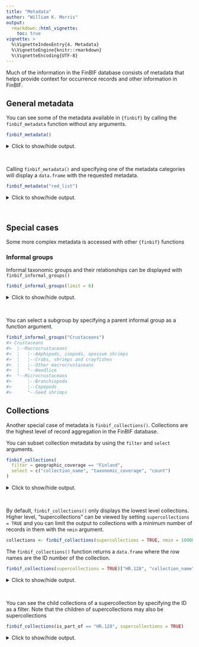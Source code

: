 ```yaml
---
title: "Metadata"
author: "William K. Morris"
output: 
  rmarkdown::html_vignette:
    toc: true
vignette: >
  %\VignetteIndexEntry{4. Metadata}
  %\VignetteEngine{knitr::rmarkdown}
  %\VignetteEncoding{UTF-8}
---
```



Much of the information in the FinBIF database consists of metadata that helps
provide context for occurrence records and other information in FinBIF.

## General metadata
You can see some of the metadata available in `{finbif}` by calling the
`finbif_metadata` function without any arguments.

```r
finbif_metadata()
```


<details closed>
<summary> Click to show/hide output. </summary>

```r

#>    metadata_name            
#> 1  admin_status             
#> 2  red_list                 
#> 3  country                  
#> 4  province                 
#> 5  municipality             
#> 6  bird_assoc_area          
#> 7  finnish_occurrence_status
#> 8  habitat_type             
#> 9  habitat_qualifier        
#> 10 life_stage               
#> 11 record_basis             
#> 12 restriction_level        
#> 13 restriction_reason       
#> 14 sex_category             
#> 15 source                   
#> 16 taxon_rank               

```

</details>
<br>

Calling `finbif_metadata()` and specifying one of the metadata categories will
display a `data.frame` with the requested metadata.

```r
finbif_metadata("red_list")
```


<details closed>
<summary> Click to show/hide output. </summary>

```r

#>    status_name           status_code
#> 1  Critically Endangered CR         
#> 2  Data Deficient        DD         
#> 3  Endangered            EN         
#> 4  Extinct               EX         
#> 5  Extinct in the Wild   EW         
#> 6  Least Concern         LC         
#> 7  Near Threatened       NT         
#> 8  Not Applicable        NA         
#> 9  Not Evaluated         NE         
#> 10 Regionally Extinct    RE         
#> 11 Vulnerable            VU         

```

</details>
<br>

## Special cases
Some more complex metadata is accessed with other `{finbif}` functions

### Informal groups
Informal taxonomic groups and their relationships can be displayed with
`finbif_informal_groups()`

```r
finbif_informal_groups(limit = 6)
```


<details closed>
<summary> Click to show/hide output. </summary>

```r

#>   [1] "Algae"                                                     
#>   [2] "Macro algae"                                               
#>   [3] "Brown algae and yellow green algae"                        
#>   [4] "Green algae"                                               
#>   [5] "Red algae"                                                 
#>   [6] "Stoneworts"                                                
#>   [7] "Birds"                                                     
#>   [8] "Birds of prey and owls"                                    
#>   [9] "Birds of prey"                                             
#>  [10] "Owls"                                                      
#>  [11] "Bryophytes"                                                
#>  [12] "Hornworts"                                                 
#>  [13] "Liverworts"                                                
#>  [14] "Mosses"                                                    
#>  [15] "Crustaceans"                                               
#>  [16] "Macrocrustaceans"                                          
#>  [17] "Amphipods, isopods, opossum shrimps"                       
#>  [18] "Crabs, shrimps and crayfishes"                             
#>  [19] "Other macrocrustaceans"                                    
#>  [20] "Woodlice"                                                  
#>  [21] "Microcrustaceans"                                          
#>  [22] "Branchiopoda"                                              
#>  [23] "Copepods"                                                  
#>  [24] "Seed shrimps"                                              
#>  [25] "Fishes"                                                    
#>  [26] "Fungi and lichens"                                         
#>  [27] "Ascomycota"                                                
#>  [28] "Erysiphales"                                               
#>  [29] "Non-lichenized Ascomycota"                                 
#>  [30] "Lichenized and lichenicolous fungi"                        
#>  [31] "Lichenicolous fungi"                                       
#>  [32] "Lichenized fungi"                                          
#>  [33] "Macrofungi"                                                
#>  [34] "Agaricoid fungi"                                           
#>  [35] "Aphyllophoroid fungi"                                      
#>  [36] "Cantharelloid fungi"                                       
#>  [37] "Clavarioid fungi"                                          
#>  [38] "Corticioid fungi"                                          
#>  [39] "Hydnoid fungi"                                             
#>  [40] "Jelly fungi, tremelloid fungi"                             
#>  [41] "Polypores"                                                 
#>  [42] "Ramarioid fungi"                                           
#>  [43] "Boletoid fungi"                                            
#>  [44] "Cyphelloid fungi"                                          
#>  [45] "Gastroid fungi, puffballs"                                 
#>  [46] "Parasitic microfungi"                                      
#>  [47] "Exobasibium"                                               
#>  [48] "Rust fungi"                                                
#>  [49] "Smut fungi"                                                
#>  [50] "Insects and arachnids"                                     
#>  [51] "Aquatic insects"                                           
#>  [52] "Caddisflies"                                               
#>  [53] "Mayflies"                                                  
#>  [54] "Stoneflies"                                                
#>  [55] "Archaeognatha and Zygentoma"                               
#>  [56] "Beetles"                                                   
#>  [57] "Booklice"                                                  
#>  [58] "Cockroaches"                                               
#>  [59] "Dragonflies"                                               
#>  [60] "Earwigs"                                                   
#>  [61] "Fleas"                                                     
#>  [62] "Harvestmen"                                                
#>  [63] "Katydids, crickets, grasshopper"                           
#>  [64] "Lice"                                                      
#>  [65] "Mites and ticks"                                           
#>  [66] "Moths and butterflies"                                     
#>  [67] "Butterflies"                                               
#>  [68] "Geometer moths"                                            
#>  [69] "Macrolepidoptera"                                          
#>  [70] "Microlepidoptera"                                          
#>  [71] "Owlet moths"                                               
#>  [72] "Sphinx moths"                                              
#>  [73] "Net-winged insects, megalopterans, snakeflies, mecopterans"
#>  [74] "Pseudoscorpions"                                           
#>  [75] "Sawflies, wasps, ants and bees"                            
#>  [76] "Spiders"                                                   
#>  [77] "Thrips"                                                    
#>  [78] "True bugs"                                                 
#>  [79] "Aphids"                                                    
#>  [80] "Auchenorrhynchans"                                         
#>  [81] "Bladloppor"                                                
#>  [82] "Heteropterans"                                             
#>  [83] "Soft scales"                                               
#>  [84] "Whiteflies"                                                
#>  [85] "True flies"                                                
#>  [86] "Brachyceran flies"                                         
#>  [87] "Nematoceran flies"                                         
#>  [88] "Twisted-wing parasites"                                    
#>  [89] "Mammals"                                                   
#>  [90] "Bats"                                                      
#>  [91] "Small mammals"                                             
#>  [92] "Molluscs"                                                  
#>  [93] "Aquatic snails"                                            
#>  [94] "Bivalves"                                                  
#>  [95] "Landsnails and slugs"                                      
#>  [96] "Myriapods"                                                 
#>  [97] "Chilopods, centipedes"                                     
#>  [98] "Millipedes"                                                
#>  [99] "Pauropods"                                                 
#> [100] "Symphylans"                                                
#> [101] "Other organisms"                                           
#> [102] "Bacteria"                                                  
#> [103] "Entognatha"                                                
#> [104] "Slime molds"                                               
#> [105] "Sponges, bryozoans and cnidarians"                         
#> [106] "Viruses and viroids"                                       
#> [107] "Reptiles and amphibians"                                   
#> [108] "Amphibians"                                                
#> [109] "Reptiles"                                                  
#> [110] "Vascular plants"                                           
#> [111] "Berry plants"                                              
#> [112] "Carnivorous plants"                                        
#> [113] "Plant life forms"                                          
#> [114] "Aquatic plants"                                            
#> [115] "Elodeids"                                                  
#> [116] "Helophytes"                                                
#> [117] "Isoetids"                                                  
#> [118] "Lemnids"                                                   
#> [119] "Nympheids"                                                 
#> [120] "Submerged plants"                                          
#> [121] "Chamaephytes"                                              
#> [122] "Deciduous chamaephytes"                                    
#> [123] "Evergreen chamaephytes"                                    
#> [124] "Climbers"                                                  
#> [125] "Deciduous climbers"                                        
#> [126] "Evergreen climbers"                                        
#> [127] "Geophytes"                                                 
#> [128] "Hemicryptophytes"                                          
#> [129] "Shore plants"                                              
#> [130] "Shrubs"                                                    
#> [131] "Deciduous shrubs"                                          
#> [132] "Evergreen bushes"                                          
#> [133] "Therophytes"                                               
#> [134] "Trees"                                                     
#> [135] "Deciduous trees"                                           
#> [136] "Evergreen trees"                                           
#> [137] "Spring flowers"                                            
#> [138] "Worms"                                                     
#> [139] "Annelids"                                                  
#> [140] "Earthworms, oligochaetes"                                  
#> [141] "Leeches"                                                   
#> [142] "Polychaetes"                                               
#> [143] "Parasitic worms"                                           
#> [144] "Monogeneans"                                               
#> [145] "Tapeworms"                                                 
#> [146] "Priapulid worms"                                           
#> [147] "Ribbon worms"                                              
#> [148] "Turbellarians"                                             
#> attr(,"class")
#> [1] "translation"

```

</details>
<br>

You can select a subgroup by specifying a parent informal group as a function
argument.

```r
finbif_informal_groups("Crustaceans")
#> Crustaceans                                                   
#>  ¦--Macrocrustaceans                                          
#>  ¦   ¦--Amphipods, isopods, opossum shrimps                   
#>  ¦   ¦--Crabs, shrimps and crayfishes                         
#>  ¦   ¦--Other macrocrustaceans                                
#>  ¦   °--Woodlice                                              
#>  °--Microcrustaceans                                          
#>      ¦--Branchiopoda                                          
#>      ¦--Copepods                                              
#>      °--Seed shrimps
```

## Collections
Another special case of metadata is `finbif_collections()`. Collections are the
highest level of record aggregation in the FinBIF database.

You can subset collection metadata by using the `filter` and `select` arguments.

```r
finbif_collections(
  filter = geographic_coverage == "Finland",
  select = c("collection_name", "taxonomic_coverage", "count")
)
```


<details closed>
<summary> Click to show/hide output. </summary>

```r

#>         collection_name                   taxonomic_coverage                count  
#> HR.1227 Coll Mikko Heikkinen              Biota                                  67
#> HR.1349 JYV - Fungal collections          <NA>                                13399
#> HR.1350 JYV - Lichen collections          <NA>                                  398
#> HR.1351 JYV - Bryophyte collections       <NA>                                 4369
#> HR.1467 Per-Eric Grankvist´s butterly co… Lepidoptera                             5
#> HR.1487 JYV - Fish collections            <NA>                                 1371
#> HR.1507 Lingonblad Birger och Hjördis bu… Lepidoptera                          2796
#> HR.157  Point counts of breeding terrest… Birds, landbirds                   376833
#> HR.1592 Herbarium of The Ark Nature Cent… <NA>                                 7806
#> HR.1687 Papilionoidea of Coll. Lauro      Papilionoidea                         525
#> HR.1688 Noctuidae I of Coll. Lauro        Noctuidae                             614
#> HR.1689 Noctuidae II of Coll. Lauro       Noctuidae                             839
#> HR.1690 Noctuidae III, Bombycoidea, Sphi… Noctuidae, Bombycoidea, Geometri…     521
#> HR.1691 Drepanidae & Geometridae of Coll… Drepanidae, Geometridae              1408
#> HR.175  National Finnish butterfly monit… Lepidoptera                        408864
#> HR.200  Finnish Insect Database           Insecta                           3725818
#> HR.2049 Invasive alien species control    Invasive species                      471
#> HR.206  The Finnish Nature League's Spri… biota                              107275
#> HR.2089 Håkan Lindberg collection         Hymenoptera                          2400
#> HR.209  Atlas of Finnish Macrolepidoptera Macrolepidoptera                  1218544
#> HR.2209 KUO Arachnida collection          Arachnida                               3
#> HR.2289 Specimens that lack collecting i… <NA>                                  109
#> HR.2691 Line transect censuses of breedi… Aves                               603950
#> HR.2692 Censuses of breeding birds - Are… Aves                                14963
#> HR.3051 VieKas LIFE project invasive spe… <NA>                                 1349
#> HR.3071 Observing species on milk farms   <NA>                                  529
#> HR.3211 iNaturalist Suomi Finland         biota                              417052
#> HR.3491 LajiGIS: Aquatic species survey   Biota                              518824
#> HR.3553 LajiGIS: Species monitoring sites Biota                              657410
#> HR.3671 Bird of prey nests for protection Aves                                10246
#> HR.3691 eBird                             Aves                               528002
#> HR.3791 Invasive species observations     Biota                                1385
#> HR.39   Winter Bird Census                Aves                              1404097
#> HR.3911 Bumblebee census                  Bumblebees                           4154
#> HR.3991 Waterbird counts, Luomus dataset  Aves                                 2424
#> HR.3992 Waterbird counts, Luke dataset    Aves                                15012
#> HR.4011 Salmonidae in streams             Salmonidae                          12630
#> HR.4051 LajiGIS: Species monitoring site… Aquila chrysaetos; Haliaeetus al…    7780
#> HR.4091 Retkikasvio                       <NA>                                 1227
#> HR.4131 Butterflies in Finnish agricultu… Papilionoidea, Others              356560
#> HR.435  Löydös Open Invasive Species Obs… Biota                               17157
#> HR.60   Monitoring scheme of birds and m… Aves, Mammalia                     826341
#> HR.627  Invasive mammal species of Finla… Mammalia                              228
#> HR.808  E. Sjöholm´s butterfly collection Lepidoptera                          4951
#> HR.847  Atlas of amphibians and reptiles… Amphibia, Reptilia                   6233

```

</details>
<br>

By default, `finbif_collections()` only displays the lowest level collections.
Higher level, "supercollections" can be viewed by setting
`supercollections = TRUE` and you can limit the output to collections with
a minimum number of records in them with the `nmin` argument.

```r
collections <- finbif_collections(supercollections = TRUE, nmin = 10000)
```

The `finbif_collections()` function returns a `data.frame` where the row names
are the ID number of the collection.

```r
finbif_collections(supercollections = TRUE)["HR.128", "collection_name"]
```


<details closed>
<summary> Click to show/hide output. </summary>

```r

#> Collections of the Finnish Museum of Natural History Luomus

```

</details>
<br>

You can see the child collections of a supercollection by specifying the ID as
a filter. Note that the children of supercollections may also be supercollections

```r
finbif_collections(is_part_of == "HR.128", supercollections = TRUE)
```


<details closed>
<summary> Click to show/hide output. </summary>

```r

#>         collection_name abbreviation description online_url has_children is_part_of data_quality
#> HR.129  Collections of… H            Herbarium … <NA>        TRUE        HR.128     MY.dataQual…
#> HR.160  Zoological col… MZH          The collec… http://ww…  TRUE        HR.128     MY.dataQual…
#> HR.173  Zoological mon… <NA>         Monitoring… <NA>        TRUE        HR.128     MY.dataQual…
#> HR.1849 Genomic resour… <NA>         Genomic re… <NA>        TRUE        HR.128     MY.dataQual…
#> HR.203  Löydös Open Fi… <NA>         A service … http://ws…  TRUE        HR.128     MY.dataQual…
#> HR.447  Hatikka.fi obs… <NA>         Hatikka.fi… http://ha… FALSE        HR.128     MY.dataQual…
#> HR.48   Ringing and re… TIPU         Database o… <NA>        TRUE        HR.128     MY.dataQual…
#>         methods   collection_type taxonomic_coverage geographic_coverage temporal_coverage
#> HR.129  <NA>      MY.collectionT… <NA>               <NA>                <NA>             
#> HR.160  <NA>      MY.collectionT… Animalia           World               1700 to present  
#> HR.173  <NA>      MY.collectionT… <NA>               Finland             1950-            
#> HR.1849 Sampling… MY.collectionT… Biota              World               2000-            
#> HR.203  <NA>      MY.collectionT… biota              world               2013-            
#> HR.447  <NA>      MY.collectionT… Biota              World               <NA>             
#> HR.48   <NA>      MY.collectionT… <NA>               Ringing data: Finl… 1913-            
#>         secure_level count   
#> HR.129  <NA>             1513
#> HR.160  MX.secureLe…      940
#> HR.173  <NA>          4765423
#> HR.1849 <NA>                1
#> HR.203  <NA>            26650
#> HR.447  <NA>          2010389
#> HR.48   <NA>         12456603

```

</details>
<br>
